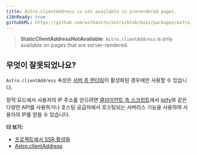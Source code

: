 ```yaml
---
title: Astro.clientAddress is not available in prerendered pages.
i18nReady: true
githubURL: https://github.com/withastro/astro/blob/main/packages/astro/src/core/errors/errors-data.ts
---
```


> **StaticClientAddressNotAvailable**: `Astro.clientAddress` is only available on pages that are server-rendered.

## 무엇이 잘못되었나요?

`Astro.clientAddress` 속성은 [서버 측 렌더링](/ko/guides/on-demand-rendering/)이 활성화된 경우에만 사용할 수 있습니다.

정적 모드에서 사용자의 IP 주소를 얻으려면 [클라이언트 측 스크립트](/ko/guides/client-side-scripts/)에서 [Ipify](https://www.ipify.org/)와 같은 다양한 API를 사용하거나 호스팅 공급자에서 호스팅되는 서버리스 기능을 사용하여 사용자의 IP를 얻을 수 있습니다.

**더 보기:**
-  [프로젝트에서 SSR 활성화](/ko/guides/on-demand-rendering/)
-  [Astro.clientAddress](/ko/reference/api-reference/#clientaddress)
